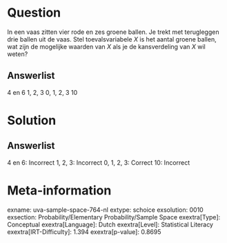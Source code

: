 Question
========

In een vaas zitten vier rode en zes groene ballen. Je trekt met
terugleggen drie ballen uit de vaas. Stel toevalsvariabele *X* is het
aantal groene ballen, wat zijn de mogelijke waarden van *X* als je de
kansverdeling van *X* wil weten?

Answerlist
----------

4 en 6
1, 2, 3
0, 1, 2, 3
10

Solution
========

Answerlist
----------

4 en 6: Incorrect
1, 2, 3: Incorrect
0, 1, 2, 3: Correct
10: Incorrect

Meta-information
================
exname: uva-sample-space-764-nl
extype: schoice
exsolution: 0010
exsection: Probability/Elementary Probability/Sample Space
exextra[Type]: Conceptual
exextra[Language]: Dutch
exextra[Level]: Statistical Literacy
exextra[IRT-Difficulty]: 1.394
exextra[p-value]: 0.8695
